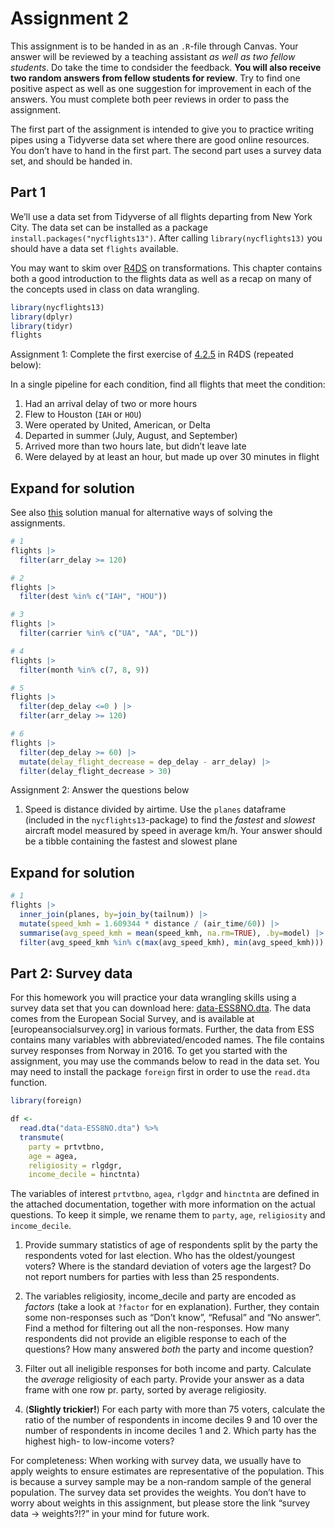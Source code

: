 # Assignment 2 {.unnumbered}

::: callout-note
This assignment is to be handed in as an `.R`-file through Canvas. Your answer will be reviewed by a teaching assistant *as well as two fellow students*. Do take the time to condsider the feedback. **You will also receive two random answers from fellow students for review**. Try to find one positive aspect as well as one suggestion for improvement in each of the answers. You must complete both peer reviews in order to pass the assignment.
:::

The first part of the assignment is intended to give you to practice writing pipes using a Tidyverse data set where there are good online resources. You don't have to hand in the first part. The second part uses a survey data set, and should be handed in.

## Part 1 {.unnumbered}

We'll use a data set from Tidyverse of all flights departing from New York City. The data set can be installed as a package `install.packages("nycflights13")`. After calling `library(nycflights13)` you should have a data set `flights` available.

You may want to skim over [R4DS](https://r4ds.hadley.nz/data-transform.html) on transformations. This chapter contains both a good introduction to the flights data as well as a recap on many of the concepts used in class on data wrangling.

```r
library(nycflights13) 
library(dplyr)
library(tidyr)
flights
```

Assignment 1: Complete the first exercise of [4.2.5](https://jrnold.github.io/r4ds-exercise-solutions/transform.html) in R4DS (repeated below):

In a single pipeline for each condition, find all flights that meet the condition:

1.  Had an arrival delay of two or more hours
2.  Flew to Houston (`IAH` or `HOU`)
3.  Were operated by United, American, or Delta
4.  Departed in summer (July, August, and September)
5.  Arrived more than two hours late, but didn't leave late
6.  Were delayed by at least an hour, but made up over 30 minutes in flight

::: {.callout-note collapse="true" icon="false"}
## Expand for solution

See also [this](https://jrnold.github.io/r4ds-exercise-solutions/transform.html) solution manual for alternative ways of solving the assignments.

```r
# 1
flights |> 
  filter(arr_delay >= 120)

# 2
flights |> 
  filter(dest %in% c("IAH", "HOU"))

# 3
flights |> 
  filter(carrier %in% c("UA", "AA", "DL"))

# 4
flights |> 
  filter(month %in% c(7, 8, 9))

# 5
flights |> 
  filter(dep_delay <=0 ) |> 
  filter(arr_delay >= 120)

# 6
flights |> 
  filter(dep_delay >= 60) |> 
  mutate(delay_flight_decrease = dep_delay - arr_delay) |> 
  filter(delay_flight_decrease > 30)
```
:::

Assignment 2: Answer the questions below

1.  Speed is distance divided by airtime. Use the `planes` dataframe (included in the `nycflights13`-package) to find the *fastest* and *slowest* aircraft model measured by speed in average km/h. Your answer should be a tibble containing the fastest and slowest plane

::: {.callout-note collapse="true" icon="false"}
## Expand for solution

```r
# 1
flights |> 
  inner_join(planes, by=join_by(tailnum)) |> 
  mutate(speed_kmh = 1.609344 * distance / (air_time/60)) |> 
  summarise(avg_speed_kmh = mean(speed_kmh, na.rm=TRUE), .by=model) |> 
  filter(avg_speed_kmh %in% c(max(avg_speed_kmh), min(avg_speed_kmh)))
```
:::

## Part 2: Survey data {.unnumbered}

For this homework you will practice your data wrangling skills using a survey data set that you can download here: [data-ESS8NO.dta](data-ESS8NO.dta). The data comes from the European Social Survey, and is available at \[europeansocialsurvey.org\] in various formats. Further, the data from ESS contains many variables with abbreviated/encoded names. The file contains survey responses from Norway in 2016. To get you started with the assignment, you may use the commands below to read in the data set. You may need to install the package `foreign` first in order to use the `read.dta` function.

```r
library(foreign)

df <- 
  read.dta("data-ESS8NO.dta") %>%
  transmute(
    party = prtvtbno, 
    age = agea, 
    religiosity = rlgdgr, 
    income_decile = hinctnta)
```

The variables of interest `prtvtbno`, `agea`, `rlgdgr` and `hinctnta` are defined in the attached documentation, together with more information on the actual questions. To keep it simple, we rename them to `party`, `age`, `religiosity` and `income_decile`.

1.  Provide summary statistics of age of respondents split by the party the respondents voted for last election. Who has the oldest/youngest voters? Where is the standard deviation of voters age the largest? Do not report numbers for parties with less than 25 respondents.

2.  The variables religiosity, income_decile and party are encoded as *factors* (take a look at `?factor` for en explanation). Further, they contain some non-responses such as "Don't know", "Refusal" and "No answer". Find a method for filtering out all the non-responses. How many respondents did not provide an eligible response to each of the questions? How many answered *both* the party and income question?

3.  Filter out all ineligible responses for both income and party. Calculate the *average* religiosity of each party. Provide your answer as a data frame with one row pr. party, sorted by average religiosity.

4.  (**Slightly trickier!**) For each party with more than 75 voters, calculate the ratio of the number of respondents in income deciles 9 and 10 over the number of respondents in income deciles 1 and 2. Which party has the highest high- to low-income voters?

For completeness: When working with survey data, we usually have to apply weights to ensure estimates are representative of the population. This is because a survey sample may be a non-random sample of the general population. The survey data set provides the weights. You don't have to worry about weights in this assignment, but please store the link "survey data -\> weights?!?" in your mind for future work.
